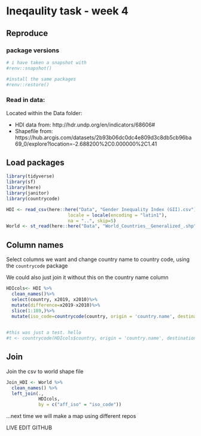 # Ineqaulity task - week 4

## Reproduce 

### package versions

```r
# i have taken a snapshot with
#renv::snapshot()

#install the same packages
#renv::restore()
```
### Read in data:

Located within the Data folder:

* HDI data from: http://hdr.undp.org/en/indicators/68606#
* Shapefile from: https://hub.arcgis.com/datasets/2b93b06dc0dc4e809d3c8db5cb96ba69_0/explore?location=-2.688200%2C0.000000%2C1.41 

## Load packages
```r
library(tidyverse)
library(sf)
library(here)
library(janitor)
library(countrycode)
```

```r
HDI <- read_csv(here::here("Data", "Gender Inequality Index (GII).csv"),
                       locale = locale(encoding = "latin1"),
                       na = "..", skip=5)
World <- st_read(here::here("Data", "World_Countries__Generalized_.shp"))
```

## Column names

Select columns we want and change country name to country code, using the `countrycode` package

We could also just join it without this on the country name column 

```r
HDIcols<- HDI %>%
  clean_names()%>%
  select(country, x2019, x2010)%>%
  mutate(difference=x2019-x2010)%>%
  slice(1:189,)%>%
  mutate(iso_code=countrycode(country, origin = 'country.name', destination = 'iso2c'))
  

#this was just a test. hello
#t <- countrycode(HDIcols$country, origin = 'country.name', destination = 'iso2c') 

```

## Join

Join the csv to world shape file

```r
Join_HDI <- World %>% 
  clean_names() %>%
  left_join(., 
            HDIcols,
            by = c("aff_iso" = "iso_code"))
```

...next time we will make a map using different repos

LIVE EDIT GITHUB

